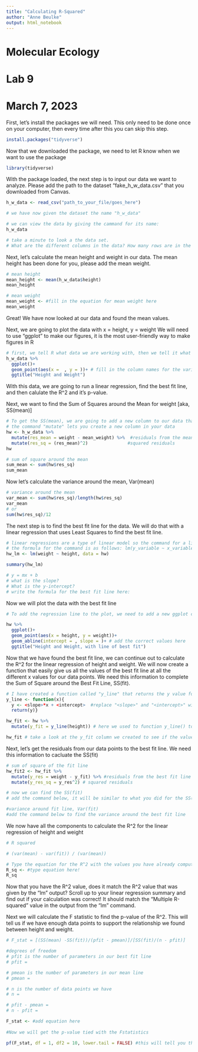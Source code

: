 ```yaml
---
title: "Calculating R-Squared"
author: "Anne Beulke"
output: html_notebook
---
```

# Molecular Ecology
# Lab 9
# March 7, 2023

First, let's install the packages we will need. This only need to be done once on your computer, then every time after this you can skip this step. 
```r
install.packages("tidyverse")
```

Now that we downloaded the package, we need to let R know when we want to use the package
```r
library(tidyverse)
```

With the package loaded, the next step is to input our data we want to analyze. 
Please add the path to the dataset "fake_h_w_data.csv" that you downloaded from Canvas.
```r
h_w_data <- read_csv("path_to_your_file/goes_here")

# we have now given the dataset the name "h_w_data" 
```

```r
# we can view the data by giving the cammand for its name:
h_w_data

# take a minute to look a the data set. 
# What are the different columns in the data? How many rows are in the data?
```

Next, let's calculate the mean height and weight in our data. The mean height has been done for you, please add the mean weight. 
```r
# mean height
mean_height <- mean(h_w_data$height)
mean_height

# mean weight
mean_weight <- #fill in the equation for mean weight here
mean_weight
```

Great! We have now looked at our data and found the mean values.

Next, we are going to plot the data with x = height, y = weight
We will need to use "ggplot" to make our figures, it is the most user-friendly way to make figures in R
```r
# first, we tell R what data we are working with, then we tell it what we want to do with that data
h_w_data %>% 
  ggplot()+
  geom_point(aes(x =  , y = ))+ # fill in the column names for the variables we want to plot on the graph
  ggtitle("Height and Weight")
```

With this data, we are going to run a linear regression, find the best fit line, and then calulate the R^2 and it's p-value.

Next, we want to find the Sum of Squares around the Mean for weight [aka, SS(mean)]
```r
# To get the SS(mean), we are going to add a new column to our data that subtracts to the weight of each point by the mean weight (which we just calculated above!)
# the command "mutate" lets you create a new column in your data
hw <- h_w_data %>% 
  mutate(res_mean = weight - mean_weight) %>%  #residuals from the mean
  mutate(res_sq = (res_mean)^2)               #squared residuals
hw

# sum of square around the mean
sum_mean <- sum(hw$res_sq)
sum_mean
```

Now let's calculate the variance around the mean, Var(mean)
```r
# variance around the mean
var_mean <- sum(hw$res_sq)/length(hw$res_sq)
var_mean
# or
sum(hw$res_sq)/12
```

The next step is to find the best fit line for the data. We will do that with a linear regression that uses Least Squares to find the best fit line. 
```r
# linear regressions are a type of linear model so the command for a linear regression is "lm"
# the formula for the command is as follows: lm(y_variable ~ x_variable)
hw_lm <- lm(weight ~ height, data = hw)

summary(hw_lm)

# y = mx + b
# what is the slope? 
# What is the y-intercept?
# write the formula for the best fit line here:

```

Now we will plot the data with the best fit line
```r
# To add the regression line to the plot, we need to add a new ggplot command, which is geom_abline(), we will then tell R the y-intercept and the slope of the line we want to add

hw %>% 
  ggplot()+
  geom_point(aes(x = height, y = weight))+
  geom_abline(intercept = , slope = )+ # add the correct values here
  ggtitle("Height and Weight, with line of best fit")
```

Now that we have found the best fit line, we can continue out to calculate the R^2 for the linear regression of height and weight. 
We will now create a function that easily give us all the values of the best fit line at all the different x values for our data points. We need this information to complete the Sum of Square around the Best Fit Line, SS(fit).
```r
# I have created a function called "y_line" that returns the y value for points along our best fit line at the x values given into the function. 
y_line <- function(x){ 
  y <- <slope>*x + <intercept>  #replace "<slope>" and "<intercept>" with the real values
  return(y)}

hw_fit <- hw %>% 
  mutate(y_fit = y_line(height)) # here we used to function y_line() to fill in the values for the y_fit column that were created. This will add the y values for the best fit line at each height in our dataset. 

hw_fit # take a look at the y_fit column we created to see if the values make sense, to check that our function worked correctly
```

Next, let's get the residuals from our data points to the best fit line. We need this information to cacluate the SS(fit)
```r
# sum of square of the fit line
hw_fit2 <- hw_fit %>% 
  mutate(y_res = weight - y_fit) %>% #residuals from the best fit line
  mutate(y_res_sq = y_res^2) # squared residuals

# now we can find the SS(fit)
# add the command below, it will be similar to what you did for the SS(mean)


```


```r
#variance around fit line, Var(fit)
#add the command below to find the variance around the best fit line


```


We now have all the components to calculate the R^2 for the linear regression of height and weight
```r
# R squared

# (var(mean) - var(fit)) / (var(mean))

# Type the equation for the R^2 with the values you have already computed. 
R_sq <- #type equation here!
R_sq

```

Now that you have the R^2 value, does it match the R^2 value that was given by the "lm" output? Scroll up to your linear regression summary and find out if your calculation was correct! It should match the "Multiple R-squared" value in the output from the "lm" command.

Next we will calculate the F statistic to find the p-value of the R^2. This will tell us if we have enough data points to support the relationship we found between height and weight.
```r
# F_stat = [(SS(mean) -SS(fit))/(pfit - pmean)]/[SS(fit)/(n - pfit)]

#degrees of freedom
# pfit is the number of parameters in our best fit line
# pfit = 

# pmean is the number of parameters in our mean line
# pmean = 

# n is the number of data points we have
# n = 

# pfit - pmean = 
# n - pfit = 

F_stat <- #add equation here
  
#Now we will get the p-value tied with the Fstatistics

pf(F_stat, df = 1, df2 = 10, lower.tail = FALSE) #this will tell you the p-value!

```


